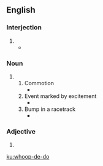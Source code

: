 ==English==

===Interjection===
{{head|en|interjection}}

# {{alternative spelling of|whoop-de-doo|lang=en}}
#* {{quote-book|title=Let John Finger Do The Walking |author=Eric Neumann |year=2014 |page=234  |passage=Oh, wait, they did give me a certificate of appreciation on January 29, 1983, after my 1,000th mile. Well, '''whoop-de-do'''! }}

===Noun===
{{en-noun}}
# {{alternative spelling of|whoop-de-doo|lang=en}}
## Commotion
##* {{quote-book|title=Inside Alabama: A Personal History of My State |author=Harvey H. Jackson |year=2004 |page=7 |ISBN=0817350683 |passage=Yet all this modern-day '''whoop-de-do''' notwithstanding, the fact remains that de Soto was and is an important part of Alabama history. }}
## Event marked by excitement
##* {{quote-book|title=She's Come Undone |author=Wally Lamb |year=2012   |ISBN=1471105342 |passage=She wanted to remind my mother that in the eyes of the Church she was still a married woman and said she hoped Ma wasn't reserving herself a room in hell for the sake of one little night of '''whoop-de-do'''.  }}
## Bump in a racetrack
##* {{quote-news|work=Texas Monthly |title=Hell on Wheels |year=1983  |month=April|page=183|volume=11|number=4|author=Harry Hurt III|passage=Racing past the truck would be a little like flying an airplane through choppy air— except that an airplane never loses contact with the air, and the truck's draft would cause the race car to veer or, if it coincided with a '''whoop-de-do''', to lose contact with the pavement.}}

===Adjective===
# {{alternative spelling of|whoop-de-doo|lang=en}}

[[ku:whoop-de-do]]
